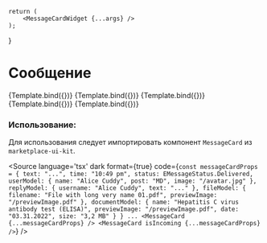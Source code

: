 
<Meta title="Chat/Message/MessageCard" component={MessageCard} />


    return (
        <MessageCardWidget {...args} />
    );
}

# Сообщение

<Canvas>
    <Story name="Base" args={{withUser: false, withReply: false, withDocument: false, withFile: false}}>
        {Template.bind({})}
    </Story>
    <Story name="With User" args={{withUser: true, withReply: false, withDocument: false, withFile: false}}>
        {Template.bind({})}
    </Story>
    <Story name="With Reply" args={{withUser: false, withReply: true, withDocument: false, withFile: false}}>
        {Template.bind({})}
    </Story>
    <Story name="With Document" args={{withUser: false, withReply: true, withDocument: true, withFile: false}}>
        {Template.bind({})}
    </Story>
    <Story name="With File" args={{withUser: false, withReply: true, withDocument: true, withFile: true}}>
        {Template.bind({})}
    </Story>
</Canvas>

<ArgsTable of={MessageCard} />

### Использование:
Для использования следует импортировать компонент `MessageCard` из `marketplace-ui-kit`.

<Source
    language='tsx'
    dark
    format={true}
    code={`
        const messageCardProps = {
            text: "...",
            time: "10:49 pm",
            status: EMessageStatus.Delivered,
            userModel: {
                name: "Alice Cuddy",
                post: "MD",
                image: "/avatar.jpg"
            },
            replyModel: {
                username: "Alice Cuddy",
                text: "..."
            },
            fileModel: {
                filename: "File with long very name 01.pdf",
                previewImage: "/previewImage.pdf"
            },
            documentModel: {
                 name: "Hepatitis C virus antibody test (ELISA)",
                 previewImage: "/previewImage.pdf",
                 date: "03.31.2022",
                 size: "3,2 MB"
            }
        }
        ...
        <MessageCard {...messageCardProps} />
        <MessageCard isIncoming {...messageCardProps} />
`}
/>
